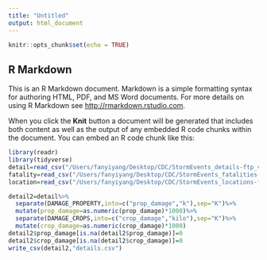 ```yaml
---
title: "Untitled"
output: html_document
---
```


```r
knitr::opts_chunk$set(echo = TRUE)
```

## R Markdown

This is an R Markdown document. Markdown is a simple formatting syntax for authoring HTML, PDF, and MS Word documents. For more details on using R Markdown see <http://rmarkdown.rstudio.com>.

When you click the **Knit** button a document will be generated that includes both content as well as the output of any embedded R code chunks within the document. You can embed an R code chunk like this:

```r
library(readr)
library(tidyverse)
detail=read_csv("/Users/fanyiyang/Desktop/CDC/StormEvents_details-ftp_v1.0_d2022_c20220921.csv")
fatality=read_csv("/Users/fanyiyang/Desktop/CDC/StormEvents_fatalities-ftp_v1.0_d2022_c20220921.csv")
location=read_csv("/Users/fanyiyang/Desktop/CDC/StormEvents_locations-ftp_v1.0_d2022_c20220921.csv")
```

```r
detail2=detail%>%
  separate(DAMAGE_PROPERTY,into=c("prop_damage","k"),sep="K")%>%
  mutate(prop_damage=as.numeric(prop_damage)*1000)%>%
  separate(DAMAGE_CROPS,into=c("crop_damage","kilo"),sep="K")%>%
  mutate(crop_damage=as.numeric(crop_damage)*1000)
detail2$prop_damage[is.na(detail2$prop_damage)]=0
detail2$crop_damage[is.na(detail2$crop_damage)]=0
write_csv(detail2,"details.csv")
```

